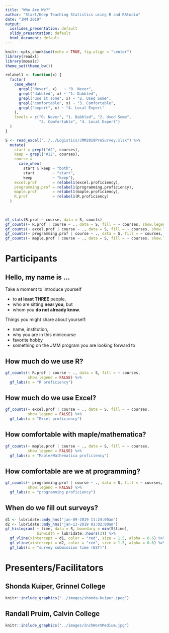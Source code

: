 ```yaml
---
title: "Who Are We?"
author: "Start/Keep Teaching Statistics using R and RStudio"
date: "JMM 2019"
output: 
  ioslides_presentation: default
  slidy_presentation: default
  html_document: default
---
```


```r
knitr::opts_chunk$set(echo = TRUE, fig.align = "center")
library(readxl)
library(mosaic)
theme_set(theme_bw())

relabel1 <- function(x) {
  factor(
    case_when(
      grepl("Never", x)   ~ "0. Never",
      grepl("dabbled", x) ~ "1. Dabbled",
      grepl("use it some", x) ~ "2. Used Some",
      grepl("comfortable", x) ~ "3. Comfortable",
      grepl("expert", x) ~ "4. Local Expert"
    ),
    levels = c("0. Never", "1. Dabbled", "2. Used Some", 
               "3. Comfortable", "4. Local Expert")
  )
}

S <- read_excel("../../Logistics/JMM2019PreSurvey.xlsx") %>%
  mutate(
    start = grepl("#2", courses),
    keep = grepl("#12", courses),
    course = 
      case_when(
        start & keep ~ "both",
        start        ~ "start",
        keep         ~ "keep"),
    excel.prof       = relabel1(excel.proficiency),
    programming.prof = relabel1(programming.proficiency),
    maple.prof       = relabel1(maple.proficiency),
    R.prof           = relabel1(R.proficiency)
  )
                
         
```

```r
df_stats(R.prof ~ course, data = S, counts)
gf_counts(~ R.prof | course ~ ., data = S, fill = ~ courses, show.legend = FALSE)
gf_counts(~ excel.prof | course ~ ., data = S, fill = ~ courses, show.legend = FALSE)
gf_counts(~ programming.prof | course ~ ., data = S, fill = ~ courses, show.legend = FALSE)
gf_counts(~ maple.prof | course ~ ., data = S, fill = ~ courses, show.legend = FALSE)
```

# Participants

## Hello, my name is ...

Take a moment to introduce yourself 

  * to **at least THREE** people,
  * who are sitting **near you**, but
  * whom you **do not already know**.
  
Things you might share about yourself:

  * name, institution, 
  * why you are in this minicourse 
  * favorite hobby 
  * something on the JMM program you are looking forward to

## How much do we use R?

```r
gf_counts(~ R.prof | course ~ ., data = S, fill = ~ courses, 
          show.legend = FALSE) %>%
  gf_labs(x = "R proficiency")
```

## How much do we use Excel?

```r
gf_counts(~ excel.prof | course ~ ., data = S, fill = ~ courses, 
          show.legend = FALSE) %>%
  gf_labs(x = "Excel proficiency")
```

## How comfortable with maple/mathematica?

```r
gf_counts(~ maple.prof | course ~ ., data = S, fill = ~ courses, 
          show.legend = FALSE) %>%
  gf_labs(x = "Maple/Mathematica proficiency")
```

## How comfortable are we at programming?

```r
gf_counts(~ programming.prof | course ~ ., data = S, fill = ~ courses, 
          show.legend = FALSE) %>%
  gf_labs(x = "programming proficiency")
```

## When do we fill out surveys?

```r
d1 <- lubridate::mdy_hms("jan-09-2019 11:24:00am")
d2 <- lubridate::mdy_hms("jan-13-2019 01:02:00am")
gf_histogram( ~ time, data = S, boundary = min(S$time),
              binwidth = lubridate::hours(3)) %>% 
  gf_vline(xintercept = d1, color = "red", size = 1.5, alpha = 0.6) %>%
  gf_vline(xintercept = d2, color = "red", size = 1.5, alpha = 0.6) %>% 
  gf_labs(x = "survey submission time (EST)")
```

# Presenters/Facilitators

## Shonda Kuiper, Grinnel College

```r
knitr::include_graphics("../images/shonda-kuiper.jpeg")
```

## Randall Pruim, Calvin College

```r
knitr::include_graphics("../images/InchWormMedium.jpg")
```
